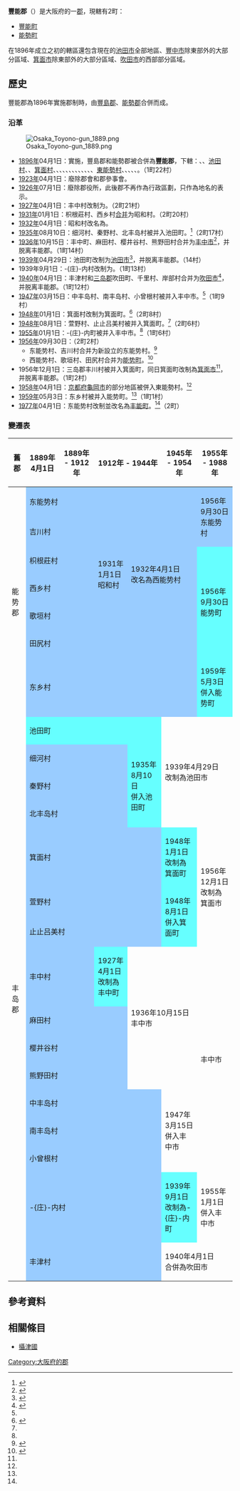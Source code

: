 {{日本郡
| 郡 = 豐能郡
| 日文原名 = 豊能郡
| 平假名 = とよのぐん
| 羅馬字拼音 = Toyono-gun
| 地圖 =
| 都道府縣 = 大阪府
| 編號 = 
| 町 = 2
| 村 = 
| 經度 = 
| 緯度 = 
| 註記 = 
|}}
'''豐能郡'''（{{jpn|j=豊能郡|hg=とよのぐん|rm=Toyono gun|f=y}}）是大阪府的一[[郡_(日本)|郡]]，現轄有2町：
* [[豐能町|豐能町]]
* [[能勢町|能勢町]]

在1896年成立之初的轄區還包含現在的[[池田市|池田市]]全部地區、[[豐中市|豐中市]]除東部外的大部分區域、[[箕面市|箕面市]]除東部外的大部分區域、[[吹田市|吹田市]]的西部部分區域。

== 歷史 ==

豐能郡為1896年實施郡制時，由[[豐島郡_(大阪府)|豐島郡]]、[[能勢郡|能勢郡]]合併而成。

=== 沿革 ===

[[File:Osaka_Toyono-gun_1889.png|right]]

* [[1896年|1896年]]04月1日：實施{{Tsl|ja|郡制}}，豐島郡和能勢郡被合併為'''豐能郡'''，下轄：{{Tsl|ja|止々呂美|止止呂美|止止呂美村}}、{{Tsl|ja|細河村}}、[[池田市|池田村]]、{{Tsl|ja|秦野村}}、[[箕面市|箕面村]]、{{Tsl|ja|萱野村 (大阪府)|萱野村 (大阪府)|萱野村}}、{{Tsl|ja|北豊島村|北豐島村}}、{{Tsl|ja|麻田村}}、{{Tsl|ja|豊中町 (大阪府)|豐中町 (大阪府)|豐中村}}、{{Tsl|ja|桜井谷村|櫻井谷村}}、{{Tsl|ja|熊野田村}}、{{Tsl|ja|中豊島村|中豐島村}}、{{Tsl|ja|南豊島村|南豐島村}}、{{Tsl|ja|庄内 (豊中市)|庄內 (豐中市)|-{庄}-內村}}、{{Tsl|ja|小曽根村|小曾根村}}、{{Tsl|ja|豊津村 (大阪府)|豐津村 (大阪府)|豐津村}}、{{Tsl|ja|吉川村 (大阪府)|吉川村 (大阪府)|吉川村}}、[[豐能町|東能勢村]]、{{Tsl|ja|東郷村 (大阪府)|東鄉村 (大阪府)|東鄉村}}、{{Tsl|ja|歌垣村}}、{{Tsl|ja|田尻村 (大阪府)|田尻村 (大阪府)|田尻村}}、{{Tsl|ja|西郷村 (大阪府)|西鄉村 (大阪府)|西鄉村}}、{{Tsl|ja|枳根荘村|枳根莊村}}。（1町22村）
* [[1923年|1923年]]04月1日：廢除郡會和郡參事會。
* [[1926年|1926年]]07月1日：廢除郡役所，此後郡不再作為行政區劃，只作為地名的表示。
* [[1927年|1927年]]04月1日：丰中村改制为{{Tsl|ja|豊中町 (大阪府)|豐中町 (大阪府)|丰中町}}。（2町21村）
* [[1931年|1931年]]01月1日：枳根莊村、西乡村[[市町村合併|合并]]为昭和村。（2町20村）
* [[1932年|1932年]]04月1日：昭和村改名為{{Tsl|ja|西能勢村}}。
* [[1935年|1935年]]08月10日：细河村、秦野村、北丰岛村被并入池田町。<ref>{{Cite web| url=http://www.city.ikeda.osaka.jp/ikkrwebBrowse/material/files/group/64/wagamati-051-060.pdf| title=わがまち歴史散歩| publisher=池田市政府| accessdate=2019-01-12| language=ja| archive-date=2019-01-12| archive-url=https://web.archive.org/web/20190112150003/http://www.city.ikeda.osaka.jp/ikkrwebBrowse/material/files/group/64/wagamati-051-060.pdf| dead-url=no}}</ref>（2町17村）
* [[1936年|1936年]]10月15日：丰中町、麻田村、樱井谷村、熊野田村合并为[[丰中市|丰中市]]<ref name="Toyonaka">{{Cite web| url=http://www.city.toyonaka.osaka.jp/joho/shoukai/history/history.html| title=豊中の歴史と歩み（市の歴史）| date=2016-01-28| publisher=豐中市政府| language=ja| accessdate=2019-01-07| archive-url=https://web.archive.org/web/20190107124456/http://www.city.toyonaka.osaka.jp/joho/shoukai/history/history.html| archive-date=2019-01-07| dead-url=yes}}</ref>，并脱离丰能郡。（1町14村）
* [[1939年|1939年]]04月29日：池田町改制为[[池田市|池田市]]<ref>{{Cite web| url=http://www.city.ikeda.osaka.jp/shisei/gaiyou/donnatokoro/rekishi/1418634796252.html| title=1939年～| publisher=池田市政府| accessdate=2019-01-12| language=ja| archive-date=2019-01-12| archive-url=https://web.archive.org/web/20190112150000/http://www.city.ikeda.osaka.jp/shisei/gaiyou/donnatokoro/rekishi/1418634796252.html| dead-url=no}}</ref>，并脱离丰能郡。（14村）
* 1939年9月1日：-{庄}-内村改制为{{Tsl|ja|庄内_(豊中市)|庄內_(豐中市)|-{庄}-内町}}。（1町13村）
* [[1940年|1940年]]04月1日：丰津村和[[三岛郡_(大阪府)|三岛郡]]吹田町、千里村、岸部村合并为[[吹田市|吹田市]]<ref>{{Cite web| url=http://www.city.suita.osaka.jp/home/kurashinojoho/_79352/_79353.html| title=吹田市の沿革| publisher=吹田市政府| language=ja| accessdate=2018-12-13| archive-date=2020-03-13| archive-url=https://web.archive.org/web/20200313195700/https://www.city.suita.osaka.jp/home/kurashinojoho/_79352/_79353.html| dead-url=no}}</ref>，并脱离丰能郡。（1町12村）
* [[1947年|1947年]]03月15日：中丰岛村、南丰岛村、小曾根村被并入丰中市。<ref name="Toyonaka"/>（1町9村）
* [[1948年|1948年]]01月1日：箕面村改制为箕面町。<ref name="Minoh">{{Cite web| url=https://www.city.minoh.lg.jp/shisei/profile/history.html| title=箕面の歴史| publisher=箕面市政府| accessdate=2019-01-15| language=ja| archive-date=2019-01-15| archive-url=https://web.archive.org/web/20190115134934/https://www.city.minoh.lg.jp/shisei/profile/history.html| dead-url=no}}</ref>（2町8村）
* [[1948年|1948年]]08月1日：萱野村、止止吕美村被并入箕面町。<ref name="Minoh"/>（2町6村）
* [[1955年|1955年]]01月1日：-{庄}-内町被并入丰中市。<ref name="Toyonaka"/>（1町6村）
* [[1956年|1956年]]09月30日：（2町2村）
** 东能势村、吉川村合并为新設立的东能势村。<ref name="Toyono">{{Cite web| url=http://www.town.toyono.osaka.jp/page/page000622.html| title=豊能町のあゆみ| publisher=豐能町公所| language=ja| accessdate=2019-01-19| archive-date=2019-01-19| archive-url=https://web.archive.org/web/20190119174212/http://www.town.toyono.osaka.jp/page/page000622.html| dead-url=no}}</ref>
** 西能势村、歌垣村、田尻村合并为[[能势町|能势町]]。<ref name="Nose">{{Cite web| url=http://www.town.nose.osaka.jp/chosei/gaiyou/gaiyou/2102.html| title=能勢町の歩み| publisher=能勢町公所| language=ja| accessdate=2019-01-22| archive-date=2018-10-31| archive-url=https://web.archive.org/web/20181031005215/http://www.town.nose.osaka.jp/chosei/gaiyou/gaiyou/2102.html| dead-url=no}}</ref>
* 1956年12月1日：三岛郡丰川村被并入箕面町，同日箕面町改制為[[箕面市|箕面市]]<ref name="Minoh"/>，并脱离丰能郡。（1町2村）
* [[1958年|1958年]]04月1日：[[京都府|京都府]][[龜岡市|龜岡市]]的部分地區被併入東能勢村。<ref name="Toyono"/>
* [[1959年|1959年]]05月3日：东乡村被并入能势町。<ref name="Nose"/>（1町1村）
* [[1977年|1977年]]04月1日：东能势村改制並改名為[[丰能町|丰能町]]。<ref name="Toyono"/>（2町）

=== 變遷表 ===

{|class="wikitable" style="font-size:x-small;"
! 舊郡
! 1889年4月1日
! 1889年 - 1912年
! colspan=3 | 1912年 - 1944年 
! 1945年 - 1954年 
! colspan=2 | 1955年 - 1988年 
! 1989年 - 现在
! 现在
|-
| rowspan=7 | 能势郡
| colspan=6 style="background-color:#99CCFF;" | 东能势村
| rowspan=2 style="background-color:#99CCFF;" | 1956年9月30日<br />东能势村
| rowspan=2 colspan=3 style="background-color:#66FFFF;" | 1977年4月1日<br />改制並改名為丰能町
|-
| colspan=6 style="background-color:#99CCFF;" | 吉川村
|-
| colspan=2 style="background-color:#99CCFF;" | 枳根莊村
| rowspan=2 style="background-color:#99CCFF;" | 1931年1月1日<br />昭和村
| rowspan=2 colspan=3 style="background-color:#99CCFF;" | 1932年4月1日<br />改名為西能势村
| rowspan=4 style="background-color:#66FFFF;" | 1956年9月30日<br />能势町
| rowspan=5 colspan=3 style="background-color:#66FFFF;" | 能势町
|-
| colspan=2 style="background-color:#99CCFF;" | 西乡村
|-
| colspan=6 style="background-color:#99CCFF;" | 歌垣村
|-
| colspan=6 style="background-color:#99CCFF;" | 田尻村
|-
| colspan=6 style="background-color:#99CCFF;" | 东乡村
| style="background-color:#66FFFF;" | 1959年5月3日<br />併入能势町
|-
| rowspan=16 | 丰岛郡
| colspan=4 style="background-color:#66FFFF;" | 池田町
| rowspan=4 colspan=6 | 1939年4月29日<br />改制為池田市
|-
| colspan=3 style="background-color:#99CCFF;" | 细河村
| rowspan=3 style="background-color:#66FFFF;" | 1935年8月10日<br/>併入池田町
|-
| colspan=3 style="background-color:#99CCFF;" | 秦野村
|-
| colspan=3 style="background-color:#99CCFF;" | 北丰岛村
|-
| colspan=5 style="background-color:#99CCFF;" | 箕面村
| style="background-color:#66FFFF;" | 1948年1月1日<br />改制為箕面町
| rowspan=3 colspan=4 | 1956年12月1日<br />改制為箕面市
|-
| colspan=5 style="background-color:#99CCFF;" | 萱野村 
| rowspan=2 style="background-color:#66FFFF;" | 1948年8月1日<br />併入箕面町
|-
| colspan=5 style="background-color:#99CCFF;" | 止止吕美村
|-
| colspan=2 style="background-color:#99CCFF;" | 丰中村
| style="background-color:#66FFFF;" | 1927年4月1日<br />改制為丰中町
| rowspan=4 colspan=3 | 1936年10月15日<br />丰中市
| rowspan=7 | 丰中市
| rowspan=8 colspan=3 | 丰中市
|-
| colspan=3 style="background-color:#99CCFF;" | 麻田村
|-
| colspan=3 style="background-color:#99CCFF;" | 樱井谷村
|-
| colspan=3 style="background-color:#99CCFF;" | 熊野田村
|-
| colspan=5 style="background-color:#99CCFF;" | 中丰岛村
| rowspan=3 | 1947年3月15日<br />併入丰中市
|-
| colspan=5 style="background-color:#99CCFF;" | 南丰岛村
|-
| colspan=5 style="background-color:#99CCFF;" | 小曾根村
|-
| colspan=4 style="background-color:#99CCFF;" | -{庄}-内村
| colspan=2 style="background-color:#66FFFF;" | 1939年9月1日<br />改制為-{庄}-内町
| 1955年1月1日<br />併入丰中市
|-
| colspan=4 style="background-color:#99CCFF;" | 丰津村
| colspan=6 | 1940年4月1日<br />合併為吹田市
|}

== 參考資料 ==
{{Reflist}}

== 相關條目 ==
* [[攝津國|攝津國]]

{{大阪府}}

[[Category:大阪府的郡|Category:大阪府的郡]]